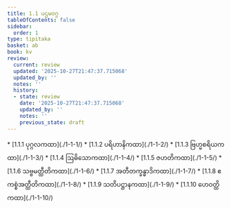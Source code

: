 ```yaml
---
title: 1.1 ပဌမဝဂ္ဂ
tableOfContents: false
sidebar:
  order: 1
type: tipitaka
basket: ab
book: kv
review:
  current: review
  updated: '2025-10-27T21:47:37.715068'
  updated_by: ''
  notes: ''
  history:
  - state: review
    date: '2025-10-27T21:47:37.715068'
    updated_by: ''
    notes: ''
    previous_state: draft
---
```



<ReviewStatus review={frontmatter.review} showDetails={true} />

<HypothesisAnnotation frontmatter={frontmatter} />

<DynamicBreadcrumb />



<TableOfContents book="kv" section="1.1">
* [1.1.1 ပုဂ္ဂလကထာ](./1-1-1/)
* [1.1.2 ပရိဟာနိကထာ](./1-1-2/)
* [1.1.3 ဗြဟ္မစရိယကထာ](./1-1-3/)
* [1.1.4 ဩဓိသောကထာ](./1-1-4/)
* [1.1.5 ဇဟတိကထာ](./1-1-5/)
* [1.1.6 သဗ္ဗမတ္ထီတိကထာ](./1-1-6/)
* [1.1.7 အတီတက္ခန္ဓာဒိကထာ](./1-1-7/)
* [1.1.8 ဧကစ္စံအတ္ထီတိကထာ](./1-1-8/)
* [1.1.9 သတိပဋ္ဌာနကထာ](./1-1-9/)
* [1.1.10 ဟေဝတ္ထိကထာ](./1-1-10/)
</TableOfContents>